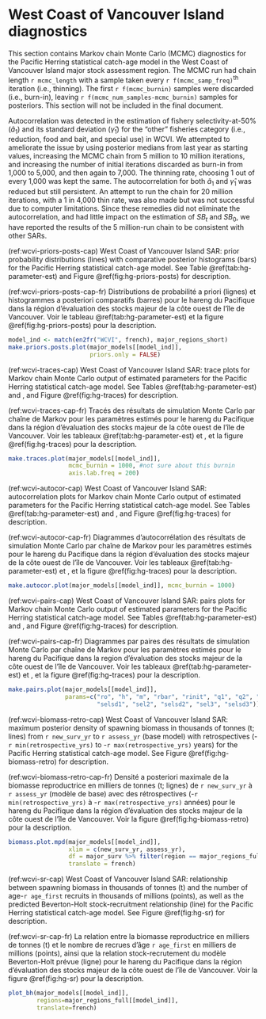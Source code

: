 # West Coast of Vancouver Island diagnostics

This section contains Markov chain Monte Carlo (MCMC) diagnostics for the Pacific Herring statistical catch-age model
in the West Coast of Vancouver Island major stock assessment region.
The MCMC run had chain length `r mcmc_length`
with a sample taken every `r f(mcmc_samp_freq)`^th^ iteration (i.e., thinning).
The first `r f(mcmc_burnin)` samples were discarded (i.e., burn-in),
leaving `r f(mcmc_num_samples-mcmc_burnin)` samples for posteriors.
This section will not be included in the final document.

Autocorrelation was detected in the estimation of
fishery selectivity-at-50% ($\hat{a}_1$) and
its standard deviation ($\hat{\gamma}_1$) for the "other" fisheries category
(i.e., reduction, food and bait, and special use) in WCVI. 
We attempted to ameliorate the issue by
using posterior medians from last year as starting values,
increasing the MCMC chain from 5 million to 10 million iterations, and
increasing the number of initial iterations discarded as burn-in from
1,000 to 5,000, and then again to 7,000.
The thinning rate, choosing 1 out of every 1,000 was kept the same. 
The autocorrelation for both $\hat{a}_1$ and $\hat{\gamma}_1$ was reduced
but still persistent. 
An attempt to run the chain for 20 million iterations, with a 1 in 4,000 thin rate, was also made but was not successful due to computer limitations. 
Since these remedies did not eliminate the autocorrelation, and
had little impact on the estimation of $SB_t$ and $SB_0$, 
we have reported the results of the 5 million-run chain
to be consistent with other SARs.

(ref:wcvi-priors-posts-cap) West Coast of Vancouver Island SAR:
prior probability distributions (lines) with
comparative posterior histograms (bars)
for the Pacific Herring statistical catch-age model.
See Table \@ref(tab:hg-parameter-est) and Figure \@ref(fig:hg-priors-posts) for description.

(ref:wcvi-priors-posts-cap-fr) Distributions de probabilité a priori (lignes)
et histogrammes a posteriori comparatifs (barres) pour le hareng du Pacifique dans la région d’évaluation des stocks majeur de la côte ouest de l’île de Vancouver.
Voir le tableau \@ref(tab:hg-parameter-est) et la figure \@ref(fig:hg-priors-posts) pour la description.

```r
model_ind <- match(en2fr("WCVI", french), major_regions_short)
make.priors.posts.plot(major_models[[model_ind]],
                       priors.only = FALSE)
```

(ref:wcvi-traces-cap) West Coast of Vancouver Island SAR:
trace plots for Markov chain Monte Carlo output of
estimated parameters for the Pacific Herring statistical catch-age model.
See Tables \@ref(tab:hg-parameter-est) and \ref{tab:variables}, and Figure \@ref(fig:hg-traces) for description.

(ref:wcvi-traces-cap-fr) Tracés des résultats de simulation Monte Carlo par chaîne de Markov pour les paramètres estimés pour le hareng du Pacifique
dans la région d’évaluation des stocks majeur de la côte ouest de l’île de Vancouver.
Voir les tableaux \@ref(tab:hg-parameter-est) et \ref{tab:variables}, et la figure \@ref(fig:hg-traces) pour la description.

```r
make.traces.plot(major_models[[model_ind]], 
                 mcmc_burnin = 1000, #not sure about this burnin
                 axis.lab.freq = 200)
```

(ref:wcvi-autocor-cap) West Coast of Vancouver Island SAR:
autocorrelation plots for Markov chain Monte Carlo output of
estimated parameters for the Pacific Herring statistical catch-age model.
See Tables \@ref(tab:hg-parameter-est) and \ref{tab:variables}, and Figure \@ref(fig:hg-traces) for description.

(ref:wcvi-autocor-cap-fr) Diagrammes d’autocorrélation des résultats de simulation Monte Carlo par chaîne de Markov pour les
paramètres estimés pour le hareng du Pacifique dans la région d’évaluation des stocks majeur de la côte ouest de l’île de Vancouver.
Voir les tableaux \@ref(tab:hg-parameter-est) et \ref{tab:variables}, et la figure \@ref(fig:hg-traces) pour la description.

```r
make.autocor.plot(major_models[[model_ind]], mcmc_burnin = 1000)
```

(ref:wcvi-pairs-cap) West Coast of Vancouver Island SAR:
pairs plots for Markov chain Monte Carlo output of
estimated parameters for the Pacific Herring statistical catch-age model.
See Tables \@ref(tab:hg-parameter-est) and \ref{tab:variables}, and Figure \@ref(fig:hg-traces) for description.

(ref:wcvi-pairs-cap-fr) Diagrammes par paires des résultats de simulation Monte Carlo par chaîne de Markov pour
les paramètres estimés pour le hareng du Pacifique dans la region d’évaluation des stocks majeur de la côte ouest de l’île de Vancouver.
Voir les tableaux \@ref(tab:hg-parameter-est) et \ref{tab:variables}, et la figure \@ref(fig:hg-traces) pour la description.

```r
make.pairs.plot(major_models[[model_ind]],
                params=c("ro", "h", "m", "rbar", "rinit", "q1", "q2", "sel1",
                         "selsd1", "sel2", "selsd2", "sel3", "selsd3"))
```

(ref:wcvi-biomass-retro-cap) West Coast of Vancouver Island SAR:
maximum posterior density of spawning biomass in thousands of tonnes (t; lines)
from `r new_surv_yr` to `r assess_yr` (base model) with retrospectives 
(-`r min(retrospective_yrs)` to -`r max(retrospective_yrs)` years)
for the Pacific Herring statistical catch-age model.
See Figure \@ref(fig:hg-biomass-retro) for description.

(ref:wcvi-biomass-retro-cap-fr) Densité a posteriori maximale de la biomasse reproductrice en milliers de tonnes (t; lignes)
de `r new_surv_yr` à `r assess_yr` (modèle de base) avec des rétrospectives
(-`r min(retrospective_yrs)` à -`r max(retrospective_yrs)` années)
pour le hareng du Pacifique dans la
région d'évaluation des stocks majeur de la côte ouest de l’île de Vancouver.
Voir la figure \@ref(fig:hg-biomass-retro) pour la description.

```r
biomass.plot.mpd(major_models[[model_ind]],
                 xlim = c(new_surv_yr, assess_yr),
                 df = major_surv %>% filter(region == major_regions_full[model_ind]),
                 translate = french)
```

(ref:wcvi-sr-cap) West Coast of Vancouver Island SAR:
relationship between spawning biomass in thousands of tonnes (t) and
the number of age-`r age_first` recruits in thousands of millions (points),
as well as the predicted Beverton-Holt stock-recruitment relationship (line)
for the Pacific Herring statistical catch-age model.
See Figure \@ref(fig:hg-sr) for description.

(ref:wcvi-sr-cap-fr) La relation entre la biomasse reproductrice en milliers de tonnes (t) et
le nombre de recrues d'âge `r age_first` en milliers de millions (points), ainsi que
la relation stock-recrutement du modèle Beverton-Holt prévue (ligne)
pour le hareng du Pacifique dans la région d’évaluation des stocks majeur de la côte ouest de l’île de Vancouver.
Voir la figure \@ref(fig:hg-sr) pour la description.

```r
plot_bh(major_models[[model_ind]],
        regions=major_regions_full[[model_ind]],
        translate=french)
```

